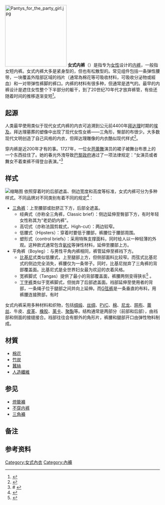 [[File:Pantys_for_the_party_girl.jpg|200px]]
{{Infobox clothing type
| name          = Panties
| image_file    = Knickers1.jpg
| image_size    = 300px
| caption       = 蕾丝漂亮又小巧的女士内裤。
| type          = 内衣物
| material      = 
| location      = 
| manufacturer  = 
| url           = 
}}
'''女式内裤'''（{{lang-en|Panties}}）是指专为[[女性|女性]]设计的[[内裤|内裤]]，一般指女短内裤。女式内裤大多是紧身型的，但也有松散型的。常见组件包括一条弹性腰带，一块覆盖外陰部区域的裆片（通常為棉花等可吸收材料，可吸收分泌物或經血）和一对带弹性裤脚的裤口。内裤的材料有很多种，但通常是透气的。最早的内裤设计是遮住女性整个下半部分的躯干，到了20世纪70年代才放弃裤管，有些还随着时间的推移逐渐变短<ref name="Origin">{{cite web|title=Panty|url=http://www.theoriginof.com/panty.html|work=The Origin of|publisher=TheOriginOf.com|accessdate=13 May 2012|author=Staff|date=7 February 2008|archive-url=https://web.archive.org/web/20120516165555/http://www.theoriginof.com/panty.html|archive-date=2012-05-16|dead-url=yes}}</ref>。

== 起源 ==
人类最早使用类似于现代女式内裤的内衣可追溯到公元前4400年[[拜达理文化|拜达理]]时期的[[埃及|埃及]]。拜达理墓葬的塑像中出现了现代女性女裤——三角形，臀部的布很少。大多数现代文明创造了自己风格的内衣，但拜达理雕像的内衣酷似现代样式<ref>{{Cite web |url=http://ebooks.lib.ntu.edu.tw/1_file/etana//15271.pdf |title=存档副本 |accessdate=2015-05-01 |archive-date=2014-08-19 |archive-url=https://web.archive.org/web/20140819085449/http://ebooks.lib.ntu.edu.tw/1_file/etana//15271.pdf |dead-url=no }}</ref>。

穿内裤是近200年才有的事。1727年，一位女[[芭蕾舞|芭蕾舞]]演员的裙子被舞台布景上的一个东西挂住了。她的春光外洩导致[[巴黎政府|巴黎政府]]通过了一项法律规定：“女演员或者舞女不着束裤不得登台表演。”<ref># {{Cite web |url= http://www.sinoshu.com/cx/bookdetail.asp?typeid=1&id=183552&bookname=%CE%F7%B7%BD%CE%C4%C3%F7%B5%C4%C1%ED%C0%E0%C0%FA%CA%B7%A3%AD%B1%BB%CE%D2%C3%C7%BA%F6%C2%D4%B5%C4%D5%E6%CA%B5%B9%CA%CA%C2 |title= 《西方文明的另类历史－被我们忽略的真实故事》的内容简介 |accessdate= 2013-0312 |archive-date= 2016-03-05 |archive-url= https://web.archive.org/web/20160305051659/http://www.sinoshu.com/cx/bookdetail.asp?typeid=1&id=183552&bookname=%CE%F7%B7%BD%CE%C4%C3%F7%B5%C4%C1%ED%C0%E0%C0%FA%CA%B7%A3%AD%B1%BB%CE%D2%C3%C7%BA%F6%C2%D4%B5%C4%D5%E6%CA%B5%B9%CA%CA%C2 }}</ref>

== 样式 ==
[[File:Panties_styles_-_numbers.svg|缩略图]]
依照穿着时的后部遮盖、侧边宽度和高度等标准，女式内裤可分为多种样式。不同品牌对不同类别有着不同的规定<ref>{{cite web |last=Parkinson |first=Ann |url=http://lingerie.lovetoknow.com/Women's_Panties |title=Women's Panties - LoveToKnow Lingerie |publisher=Lingerie.lovetoknow.com |date=2011-09-09 |accessdate=2011-09-13 |deadurl=yes |archiveurl=https://web.archive.org/web/20110829022738/http://lingerie.lovetoknow.com/Women%27s_Panties |archivedate=2011-08-29 }}</ref>：

*[[三角裤|三角裤]]：上至腰部或肚脐正下方，后部全遮盖。
**经典式（亦称全三角裤，Classic brief）：侧边延伸至臀部下方，有时年轻女性称其为“老奶奶内裤”。
**高切式（亦称法国剪裁式，High-cut）：两边较窄。
**低腰式（Hipsters）：穿着时要低于腰部，裤腰位于腰部周围。
**塑形式（control briefs）：采用特殊支撑面料，同时给人以一种轻薄的外观。这种款式通常包含[[氨纶|氨纶]]等弹性材料，延伸至腰部上方。
*平角裤（Boyleg）：与男性平角内裤相同，裤管延伸至裤裆下方。
**[[比基尼泳衣|比基尼]]式类似低腰式，上至腿部上方，但侧部面料比较窄。而弦式比基尼式的侧边完全消失，裤腰仅为一条带子。同时，比基尼抛弃了三角裤的背部覆盖面。比基尼式是全世界妇女最为欢迎的衣着风格。
**宽裤脚式（Tangas）提供了最小的背部覆盖面，裤腰两侧变得狭长<ref>{{citation|author1=Jennifer Carroll|author2=Kathy Schultz|title=Underneath It All|url=http://books.google.com/books?id=tNfX35R3qk8C|accessdate=14 September 2013|date=1 October 2009|publisher=Harlequin|isbn=978-1-4268-4072-2|page=41|archive-date=2014-03-26|archive-url=https://web.archive.org/web/20140326172556/http://books.google.com/books?id=tNfX35R3qk8C|dead-url=no}}</ref> 。
**[[丁字裤|丁字裤]]类似于宽裤脚式，但抛弃了后部遮盖面。裆部延伸至使用者的背部，一条绳子位于腿部之间并向上延伸。而[[G弦裤|G弦裤]]是一条垂直的布料，用裤腰连接胯部，有时

女式内裤采用多种材料和织物，包括[[绸缎|绸缎]]、[[丝绸|丝绸]]、[[PVC|PVC]]、[[棉|棉]]、[[尼龙|尼龙]]、[[网布|网布]]、[[蕾丝|蕾丝]]、牛皮、[[皮革|皮革]]、[[橡胶|橡胶]]、[[氨綸|莱卡]]、[[聚酯|聚酯]]等。结构通常是两部分（前部和后部），由裆部和侧面的接缝接合。裆部往往会有额外的角形片，裤腰和腿部开口由弹性物料制成。

== 材質 ==
* [[棉花|棉花]]
* [[竹炭|竹炭]]
* [[蠶絲|蠶絲]]
* [[人造纖維|人造纖維]]

== 参见 ==
{{Commons|Category:Women's knickers}}
* [[燈籠褲|燈籠褲]]
* [[不穿内裤|不穿内裤]]
* [[三角褲|三角褲]]

== 备注 ==
{{noteFoot}}

== 参考资料 ==
{{reflist|2}}

{{女性内衣}}

[[Category:女式內衣|Category:女式內衣]]
[[Category:內褲|Category:內褲]]